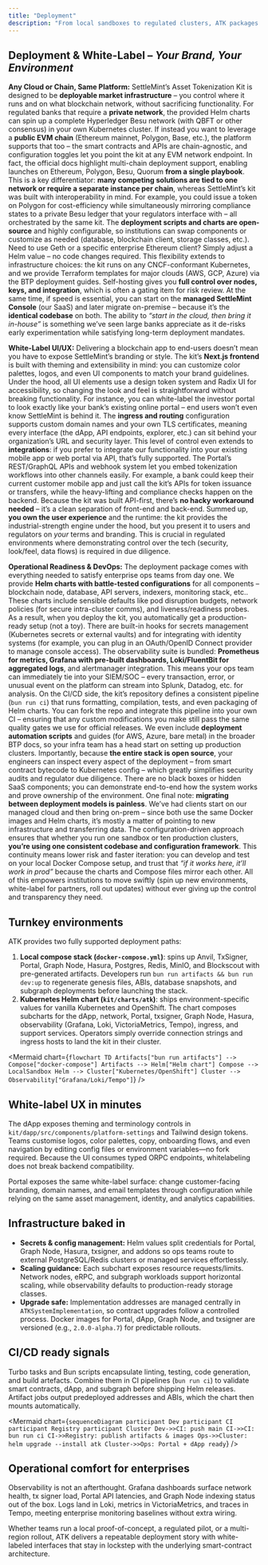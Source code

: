 ```yaml
---
title: "Deployment"
description: "From local sandboxes to regulated clusters, ATK packages the full environment so ops teams avoid snowflake stacks."
---
```


## Deployment & White-Label – _Your Brand, Your Environment_

**Any Cloud or Chain, Same Platform:** SettleMint’s Asset Tokenization Kit is designed to be **deployable market infrastructure** – you control where it runs and on what blockchain network, without sacrificing functionality. For regulated banks that require a **private network**, the provided Helm charts can spin up a complete Hyperledger Besu network (with QBFT or other consensus) in your own Kubernetes cluster. If instead you want to leverage a **public EVM chain** (Ethereum mainnet, Polygon, Base, etc.), the platform supports that too – the smart contracts and APIs are chain-agnostic, and configuration toggles let you point the kit at any EVM network endpoint. In fact, the official docs highlight multi-chain deployment support, enabling launches on Ethereum, Polygon, Besu, Quorum **from a single playbook**. This is a key differentiator: **many competing solutions are tied to one network or require a separate instance per chain**, whereas SettleMint’s kit was built with interoperability in mind. For example, you could issue a token on Polygon for cost-efficiency while simultaneously mirroring compliance states to a private Besu ledger that your regulators interface with – all orchestrated by the same kit. The **deployment scripts and charts are open-source** and highly configurable, so institutions can swap components or customize as needed (database, blockchain client, storage classes, etc.). Need to use Geth or a specific enterprise Ethereum client? Simply adjust a Helm value – no code changes required. This flexibility extends to infrastructure choices: the kit runs on any CNCF-conformant Kubernetes, and we provide Terraform templates for major clouds (AWS, GCP, Azure) via the BTP deployment guides. Self-hosting gives you **full control over nodes, keys, and integration**, which is often a gating item for risk review. At the same time, if speed is essential, you can start on the **managed SettleMint Console** (our SaaS) and later migrate on-premise – because it’s the **identical codebase** on both. The ability to _“start in the cloud, then bring it in-house”_ is something we’ve seen large banks appreciate as it de-risks early experimentation while satisfying long-term deployment mandates.

**White-Label UI/UX:** Delivering a blockchain app to end-users doesn’t mean you have to expose SettleMint’s branding or style. The kit’s **Next.js frontend** is built with theming and extensibility in mind: you can customize color palettes, logos, and even UI components to match your brand guidelines. Under the hood, all UI elements use a design token system and Radix UI for accessibility, so changing the look and feel is straightforward without breaking functionality. For instance, you can white-label the investor portal to look exactly like your bank’s existing online portal – end users won’t even know SettleMint is behind it. The **ingress and routing** configuration supports custom domain names and your own TLS certificates, meaning every interface (the dApp, API endpoints, explorer, etc.) can sit behind your organization’s URL and security layer. This level of control even extends to **integrations**: if you prefer to integrate our functionality into your existing mobile app or web portal via API, that’s fully supported. The Portal’s REST/GraphQL APIs and webhook system let you embed tokenization workflows into other channels easily. For example, a bank could keep their current customer mobile app and just call the kit’s APIs for token issuance or transfers, while the heavy-lifting and compliance checks happen on the backend. Because the kit was built API-first, there’s **no hacky workaround needed** – it’s a clean separation of front-end and back-end. Summed up, **you own the user experience** and the runtime: the kit provides the industrial-strength engine under the hood, but you present it to users and regulators on _your_ terms and branding. This is crucial in regulated environments where demonstrating control over the tech (security, look/feel, data flows) is required in due diligence.

**Operational Readiness & DevOps:** The deployment package comes with everything needed to satisfy enterprise ops teams from day one. We provide **Helm charts with battle-tested configurations** for all components – blockchain node, database, API servers, indexers, monitoring stack, etc.. These charts include sensible defaults like pod disruption budgets, network policies (for secure intra-cluster comms), and liveness/readiness probes. As a result, when you deploy the kit, you automatically get a production-ready setup (not a toy). There are built-in hooks for secrets management (Kubernetes secrets or external vaults) and for integrating with identity systems (for example, you can plug in an OAuth/OpenID Connect provider to manage console access). The observability suite is bundled: **Prometheus for metrics, Grafana with pre-built dashboards, Loki/FluentBit for aggregated logs**, and alertmanager integration. This means your ops team can immediately tie into your SIEM/SOC – every transaction, error, or unusual event on the platform can stream into Splunk, Datadog, etc. for analysis. On the CI/CD side, the kit’s repository defines a consistent pipeline (`bun run ci`) that runs formatting, compilation, tests, and even packaging of Helm charts. You can fork the repo and integrate this pipeline into your own CI – ensuring that any custom modifications you make still pass the same quality gates we use for official releases. We even include **deployment automation scripts** and guides (for AWS, Azure, bare metal) in the broader BTP docs, so your infra team has a head start on setting up production clusters. Importantly, because **the entire stack is open source**, your engineers can inspect every aspect of the deployment – from smart contract bytecode to Kubernetes config – which greatly simplifies security audits and regulator due diligence. There are no black boxes or hidden SaaS components; you can demonstrate end-to-end how the system works and prove ownership of the environment. One final note: **migrating between deployment models is painless**. We’ve had clients start on our managed cloud and then bring on-prem – since both use the same Docker images and Helm charts, it’s mostly a matter of pointing to new infrastructure and transferring data. The configuration-driven approach ensures that whether you run one sandbox or ten production clusters, **you’re using one consistent codebase and configuration framework**. This continuity means lower risk and faster iteration: you can develop and test on your local Docker Compose setup, and trust that _“if it works here, it’ll work in prod”_ because the charts and Compose files mirror each other. All of this empowers institutions to move swiftly (spin up new environments, white-label for partners, roll out updates) without ever giving up the control and transparency they need.

## Turnkey environments

ATK provides two fully supported deployment paths:

1. **Local compose stack (`docker-compose.yml`)**: spins up Anvil, TxSigner, Portal, Graph Node, Hasura, Postgres, Redis, MinIO, and Blockscout with pre-generated artifacts. Developers run `bun run artifacts && bun run dev:up` to regenerate genesis files, ABIs, database snapshots, and subgraph deployments before launching the stack.
2. **Kubernetes Helm chart (`kit/charts/atk`)**: ships environment-specific values for vanilla Kubernetes and OpenShift. The chart composes subcharts for the dApp, network, Portal, txsigner, Graph Node, Hasura, observability (Grafana, Loki, VictoriaMetrics, Tempo), ingress, and support services. Operators simply override connection strings and ingress hosts to land the kit in their cluster.

<Mermaid
  chart={`
flowchart TD
  Artifacts["bun run artifacts"] --> Compose["docker-compose"]
  Artifacts --> Helm["Helm chart"]
  Compose --> LocalSandbox
  Helm --> Cluster["Kubernetes/OpenShift"]
  Cluster --> Observability["Grafana/Loki/Tempo"]
`}
/>

## White-label UX in minutes

The dApp exposes theming and terminology controls in `kit/dapp/src/components/platform-settings` and Tailwind design tokens. Teams customise logos, color palettes, copy, onboarding flows, and even navigation by editing config files or environment variables—no fork required. Because the UI consumes typed ORPC endpoints, whitelabeling does not break backend compatibility.

Portal exposes the same white-label surface: change customer-facing branding, domain names, and email templates through configuration while relying on the same asset management, identity, and analytics capabilities.

## Infrastructure baked in

- **Secrets & config management:** Helm values split credentials for Portal, Graph Node, Hasura, txsigner, and addons so ops teams route to external PostgreSQL/Redis clusters or managed services effortlessly.
- **Scaling guidance:** Each subchart exposes resource requests/limits. Network nodes, eRPC, and subgraph workloads support horizontal scaling, while observability defaults to production-ready storage classes.
- **Upgrade safe:** Implementation addresses are managed centrally in `ATKSystemImplementation`, so contract upgrades follow a controlled process. Docker images for Portal, dApp, Graph Node, and txsigner are versioned (e.g., `2.0.0-alpha.7`) for predictable rollouts.

## CI/CD ready signals

Turbo tasks and Bun scripts encapsulate linting, testing, code generation, and build artefacts. Combine them in CI pipelines (`bun run ci`) to validate smart contracts, dApp, and subgraph before shipping Helm releases. Artifact jobs output predeployed addresses and ABIs, which the chart then mounts automatically.

<Mermaid
  chart={`
sequenceDiagram
  participant Dev
  participant CI
  participant Registry
  participant Cluster
  Dev->>CI: push main
  CI->>CI: bun run ci
  CI->>Registry: publish artifacts & images
  Ops->>Cluster: helm upgrade --install atk
  Cluster->>Ops: Portal + dApp ready
`}
/>

## Operational comfort for enterprises

Observability is not an afterthought. Grafana dashboards surface network health, tx signer load, Portal API latencies, and Graph Node indexing status out of the box. Logs land in Loki, metrics in VictoriaMetrics, and traces in Tempo, meeting enterprise monitoring baselines without extra wiring.

Whether teams run a local proof-of-concept, a regulated pilot, or a multi-region rollout, ATK delivers a repeatable deployment story with white-labeled interfaces that stay in lockstep with the underlying smart-contract architecture.
